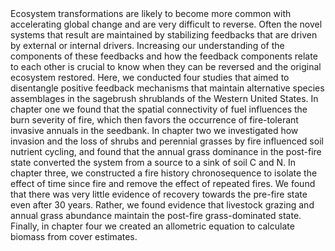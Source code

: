 Ecosystem transformations are likely to become more common with accelerating global change and are very difficult to reverse. Often the novel systems that result are maintained by stabilizing feedbacks that are driven by external or internal drivers. Increasing our understanding of the components of these feedbacks and how the feedback components relate to each other is crucial to know when they can be reversed and the original ecosystem restored. Here, we conducted four studies that aimed to disentangle positive feedback mechanisms that maintain alternative species assemblages in the sagebrush shrublands of the Western United States. \par

In chapter one we found that the spatial connectivity of fuel influences the burn severity of fire, which then favors the occurrence of fire-tolerant invasive annuals in the seedbank. In chapter two we investigated how invasion and the loss of shrubs and perennial grasses by fire influenced soil nutrient cycling, and found that the annual grass dominance in the post-fire state converted the system from a source to a sink of soil C and N. In chapter three, we constructed a fire history chronosequence to isolate the effect of time since fire and remove the effect of repeated fires. We found that there was very little evidence of recovery towards the pre-fire state even after 30 years. Rather, we found evidence that livestock grazing and annual grass abundance maintain the post-fire grass-dominated state. Finally, in chapter four we created an allometric equation to calculate biomass from cover estimates.  \par
